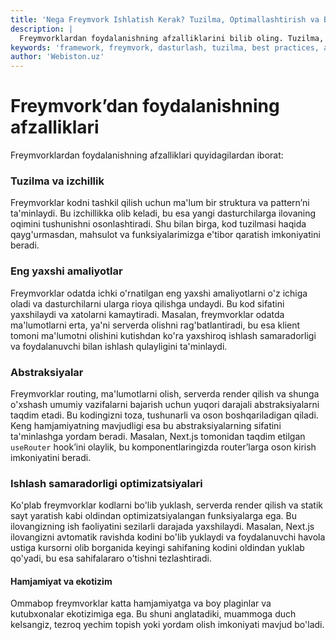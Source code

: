 ```yaml
---
title: 'Nega Freymvork Ishlatish Kerak? Tuzilma, Optimallashtirish va Boshqalar'
description: |
  Freymvorklardan foydalanishning afzalliklarini bilib oling. Tuzilma, eng yaxshi amaliyotlar, abstraksiyalar va performance optimizatsiyalari qanday yordam beradi?
keywords: 'framework, freymvork, dasturlash, tuzilma, best practices, abstraksiya, performance, optimallashtirish, hamjamiyat, ekotizim, webiston'
author: 'Webiston.uz'
---
```


# Freymvork’dan foydalanishning afzalliklari

Freymvorklardan foydalanishning afzalliklari quyidagilardan iborat:

### Tuzilma va izchillik

Freymvorklar kodni tashkil qilish uchun ma'lum bir struktura va pattern’ni ta'minlaydi. Bu izchillikka olib keladi, bu esa yangi dasturchilarga ilovaning oqimini tushunishni osonlashtiradi. Shu bilan birga, kod tuzilmasi haqida qayg'urmasdan, mahsulot va funksiyalarimizga e'tibor qaratish imkoniyatini beradi.

### Eng yaxshi amaliyotlar

Freymvorklar odatda ichki o'rnatilgan eng yaxshi amaliyotlarni o'z ichiga oladi va dasturchilarni ularga rioya qilishga undaydi. Bu kod sifatini yaxshilaydi va xatolarni kamaytiradi. Masalan, freymvorklar odatda ma'lumotlarni erta, ya'ni serverda olishni rag'batlantiradi, bu esa klient tomoni ma'lumotni olishini kutishdan ko'ra yaxshiroq ishlash samaradorligi va foydalanuvchi bilan ishlash qulayligini ta'minlaydi.

### Abstraksiyalar

Freymvorklar routing, ma'lumotlarni olish, serverda render qilish va shunga o'xshash umumiy vazifalarni bajarish uchun yuqori darajali abstraksiyalarni taqdim etadi. Bu kodingizni toza, tushunarli va oson boshqariladigan qiladi. Keng hamjamiyatning mavjudligi esa bu abstraksiyalarning sifatini ta'minlashga yordam beradi. Masalan, Next.js tomonidan taqdim etilgan `useRouter` hook’ini olaylik, bu komponentlaringizda router’larga oson kirish imkoniyatini beradi.

### Ishlash samaradorligi optimizatsiyalari

Ko'plab freymvorklar kodlarni bo'lib yuklash, serverda render qilish va statik sayt yaratish kabi oldindan optimizatsiyalangan funksiyalarga ega. Bu ilovangizning ish faoliyatini sezilarli darajada yaxshilaydi. Masalan, Next.js ilovangizni avtomatik ravishda kodini bo'lib yuklaydi va foydalanuvchi havola ustiga kursorni olib borganida keyingi sahifaning kodini oldindan yuklab qo'yadi, bu esa sahifalararo o'tishni tezlashtiradi.

#### Hamjamiyat va ekotizim

Ommabop freymvorklar katta hamjamiyatga va boy plaginlar va kutubxonalar ekotizimiga ega. Bu shuni anglatadiki, muammoga duch kelsangiz, tezroq yechim topish yoki yordam olish imkoniyati mavjud bo'ladi.
